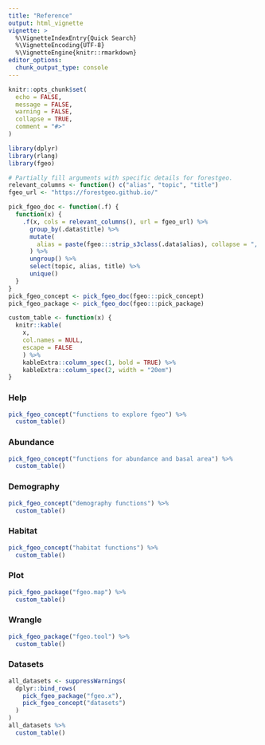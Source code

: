 ```yaml
---
title: "Reference"
output: html_vignette
vignette: >
  %\VignetteIndexEntry{Quick Search}
  %\VignetteEncoding{UTF-8}
  %\VignetteEngine{knitr::rmarkdown}
editor_options: 
  chunk_output_type: console
---
```


```r
knitr::opts_chunk$set(
  echo = FALSE,
  message = FALSE,
  warning = FALSE,
  collapse = TRUE,
  comment = "#>"
)
```

```r
library(dplyr)
library(rlang)
library(fgeo)
```

```r
# Partially fill arguments with specific details for forestgeo.
relevant_columns <- function() c("alias", "topic", "title")
fgeo_url <- "https://forestgeo.github.io/"

pick_fgeo_doc <- function(.f) {
  function(x) {
    .f(x, cols = relevant_columns(), url = fgeo_url) %>% 
      group_by(.data$title) %>% 
      mutate(
        alias = paste(fgeo:::strip_s3class(.data$alias), collapse = ", ")
      ) %>% 
      ungroup() %>% 
      select(topic, alias, title) %>% 
      unique()
  }
}
pick_fgeo_concept <- pick_fgeo_doc(fgeo:::pick_concept)
pick_fgeo_package <- pick_fgeo_doc(fgeo:::pick_package)
```

```r
custom_table <- function(x) {
  knitr::kable(
    x, 
    col.names = NULL,
    escape = FALSE
    ) %>%
    kableExtra::column_spec(1, bold = TRUE) %>% 
    kableExtra::column_spec(2, width = "20em")
}
```

### Help

```r
pick_fgeo_concept("functions to explore fgeo") %>% 
  custom_table()
```

### Abundance

```r
pick_fgeo_concept("functions for abundance and basal area") %>% 
  custom_table()
```

### Demography

```r
pick_fgeo_concept("demography functions") %>% 
  custom_table()
```

### Habitat

```r
pick_fgeo_concept("habitat functions") %>% 
  custom_table()
```

### Plot

```r
pick_fgeo_package("fgeo.map") %>% 
  custom_table()
```

### Wrangle

```r
pick_fgeo_package("fgeo.tool") %>% 
  custom_table()
```

### Datasets

```r
all_datasets <- suppressWarnings(
  dplyr::bind_rows(
    pick_fgeo_package("fgeo.x"), 
    pick_fgeo_concept("datasets")
  )
)
all_datasets %>% 
  custom_table()
```

